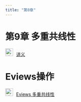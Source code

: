 ```yaml
---
title: "第8章"
---
```


# 第9章 多重共线性

<img src="img/teacher.png" alt="讲义" style="width: 24px; height: 24px;margin-right: 10px">[讲义](https://lizongzhang.github.io/ee4/chap8.html)



# Eviews操作

<img src="img/video.png" alt="讲义" style="width: 24px; height: 24px;margin-right: 10px">[Eviews 多重共线性](https://www.bilibili.com/video/BV1di4y157ZG/) 
    